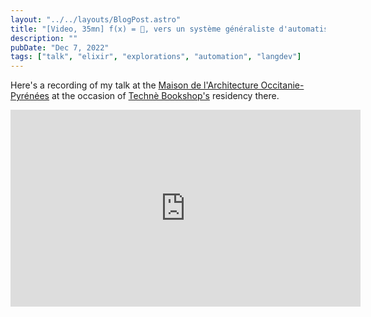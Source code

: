 ```yaml
---
layout: "../../layouts/BlogPost.astro"
title: "[Video, 35mn] f(x) = 📖, vers un système généraliste d'automatisation du design ?"
description: ""
pubDate: "Dec 7, 2022"
tags: ["talk", "elixir", "explorations", "automation", "langdev"]
---
```


Here's a recording of my talk at the [Maison de l'Architecture Occitanie-Pyrénées](https://maop.fr/) at the occasion of [Technè Bookshop's](https://techne-bookshop.fr/) residency there.

<iframe width="560" height="315" src="https://www.youtube.com/embed/mB4myRtvG60" title="YouTube video player" frameborder="0" allow="accelerometer; autoplay; clipboard-write; encrypted-media; gyroscope; picture-in-picture" allowfullscreen></iframe>

